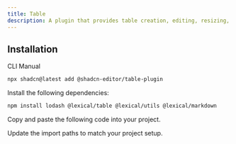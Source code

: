 ```yaml
---
title: Table
description: A plugin that provides table creation, editing, resizing, and markdown table support.
---
```


<ComponentPreview
  name="table-plugin-demo"
  className="[&_.preview>[data-orientation=vertical]]:sm:max-w-[70%]"
  description="A plugin that provides table creation, editing, resizing, and markdown table support."
/>

## Installation

<Tabs defaultValue="cli">

<TabsList>
  <TabsTrigger value="cli">CLI</TabsTrigger>
  <TabsTrigger value="manual">Manual</TabsTrigger>
</TabsList>

<TabsContent value="cli">

```bash
npx shadcn@latest add @shadcn-editor/table-plugin
```

</TabsContent>

<TabsContent value="manual">

<Steps>

<Step>Install the following dependencies:</Step>

```bash
npm install lodash @lexical/table @lexical/utils @lexical/markdown
```

<Step>Copy and paste the following code into your project.</Step>

<ComponentSource name="table-plugin" />

<Step>Update the import paths to match your project setup.</Step>

</Steps>

</TabsContent>

</Tabs>
